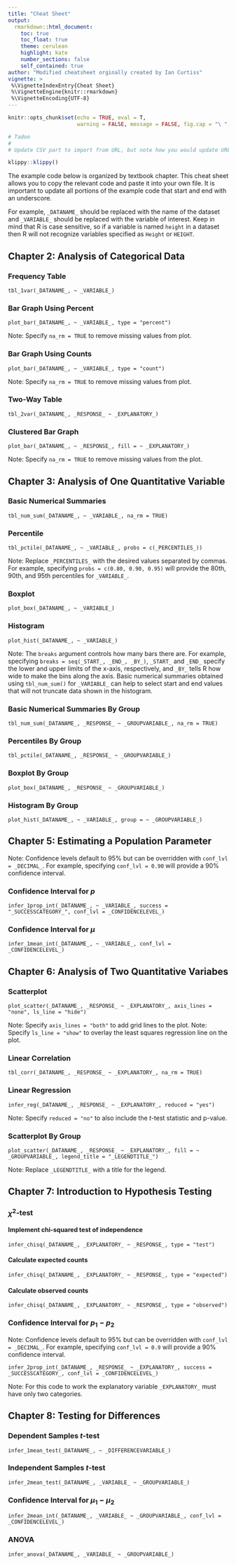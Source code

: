 ---
title: "Cheat Sheet"
output:
  rmarkdown::html_document:
    toc: true
    toc_float: true
    theme: cerulean
    highlight: kate
    number_sections: false
    self_contained: true
author: "Modified cheatsheet orginally created by Ian Curtiss"
vignette: >
 %\VignetteIndexEntry{Cheat Sheet}
 %\VignetteEngine{knitr::rmarkdown}
 %\VignetteEncoding{UTF-8}
---

```{r setup, include=FALSE}
knitr::opts_chunk$set(echo = TRUE, eval = T, 
                      warning = FALSE, message = FALSE, fig.cap = "\ ", fig.align = "center")

# Tadoo
# 
# Update CSV part to import from URL, but note how you would update URL to be file path and link to videos showing how to find a file path on iMac and Windows
```

```{r klippy, echo=FALSE, include=TRUE}
klippy::klippy()
```

The example code below is organized by textbook chapter. This cheat sheet allows you to copy the relevant code and paste it into your own file. It is important to update all portions of the example code that start and end with an underscore.

For example, `_DATANAME_` should be replaced with the name of the dataset and `_VARIABLE_` should be replaced with the variable of interest. Keep in mind that R is case sensitive, so if a variable is named `height` in a dataset then R will not recognize variables specified as `Height` or `HEIGHT`.

## Chapter 2: Analysis of Categorical Data

### Frequency Table

```{verbatim, lang = "r"}
tbl_1var(_DATANAME_, ~ _VARIABLE_)
```

### Bar Graph Using Percent

```{verbatim, lang = "r"}
plot_bar(_DATANAME_, ~ _VARIABLE_, type = "percent")
```

Note: Specify `na_rm = TRUE` to remove missing values from plot.

### Bar Graph Using Counts

```{verbatim, lang = "r"}
plot_bar(_DATANAME_, ~ _VARIABLE_, type = "count")
```

Note: Specify `na_rm = TRUE` to remove missing values from plot.

### Two-Way Table

```{verbatim, lang = "r"}
tbl_2var(_DATANAME_, _RESPONSE_ ~ _EXPLANATORY_)
```

### Clustered Bar Graph

```{verbatim, lang = "r"}
plot_bar(_DATANAME_, ~ _RESPONSE_, fill = ~ _EXPLANATORY_)
```

Note: Specify `na_rm = TRUE` to remove missing values from the plot.

## Chapter 3: Analysis of One Quantitative Variable

### Basic Numerical Summaries

```{verbatim, lang = "r"}
tbl_num_sum(_DATANAME_, ~ _VARIABLE_, na_rm = TRUE)
```

### Percentile

```{verbatim, lang = "r"}
tbl_pctile(_DATANAME_, ~ _VARIABLE_, probs = c(_PERCENTILES_))
```

Note: Replace `_PERCENTILES_` with the desired values separated by commas. For example, specifying `probs = c(0.80, 0.90, 0.95)` will provide the 80th, 90th, and 95th percentiles for `_VARIABLE_`.

### Boxplot

```{verbatim, lang = "r"}
plot_box(_DATANAME_, ~ _VARIABLE_)
```

### Histogram

```{verbatim, lang = "r"}
plot_hist(_DATANAME_, ~ _VARIABLE_)
```

Note: The `breaks` argument controls how many bars there are. For example, specifying `breaks = seq(_START_, _END_, _BY_)`, `_START_` and `_END_` specify the lower and upper limits of the x-axis, respectively, and `_BY_` tells R how wide to make the bins along the axis. Basic numerical summaries obtained using `tbl_num_sum()` for `_VARIABLE_` can help to select start and end values that will not truncate data shown in the histogram.

### Basic Numerical Summaries By Group

```{verbatim, lang = "r"}
tbl_num_sum(_DATANAME_, _RESPONSE_ ~ _GROUPVARIABLE_, na_rm = TRUE)
```

### Percentiles By Group

```{verbatim, lang = "r"}
tbl_pctile(_DATANAME_, _RESPONSE_ ~ _GROUPVARIABLE_)
```

### Boxplot By Group

```{verbatim, lang = "r"}
plot_box(_DATANAME_, _RESPONSE_ ~ _GROUPVARIABLE_)
```

### Histogram By Group

```{verbatim, lang = "r"}
plot_hist(_DATANAME_, ~ _VARIABLE_, group = ~ _GROUPVARIABLE_)
```

## Chapter 5: Estimating a Population Parameter

Note: Confidence levels default to 95% but can be overridden with `conf_lvl = _DECIMAL_`. For example, specifying `conf_lvl = 0.90` will provide a 90% confidence interval. 

### Confidence Interval for $p$

```{verbatim, lang = "r"}
infer_1prop_int(_DATANAME_, ~ _VARIABLE_, success = "_SUCCESSCATEGORY_", conf_lvl = _CONFIDENCELEVEL_)
```

### Confidence Interval for $\mu$

```{verbatim, lang = "r"}
infer_1mean_int(_DATANAME_, ~ _VARIABLE_, conf_lvl = _CONFIDENCELEVEL_)
```

## Chapter 6: Analysis of Two Quantitative Variabes

### Scatterplot

```{verbatim, lang = "r"}
plot_scatter(_DATANAME_, _RESPONSE_ ~ _EXPLANATORY_, axis_lines = "none", ls_line = "hide")
```

Note: Specify `axis_lines = "both"` to add grid lines to the plot.
Note: Specify `ls_line = "show"` to overlay the least squares regression line on the plot.

### Linear Correlation

```{verbatim, lang = "r"}
tbl_corr(_DATANAME_, _RESPONSE_ ~ _EXPLANATORY_, na_rm = TRUE)
```

### Linear Regression

```{verbatim, lang = "r"}
infer_reg(_DATANAME_, _RESPONSE_ ~ _EXPLANATORY_, reduced = "yes")
```

Note: Specify `reduced = "no"` to also include the $t$-test statistic and p-value.

### Scatterplot By Group

```{verbatim, lang = "r"}
plot_scatter(_DATANAME_, _RESPONSE_ ~ _EXPLANATORY_, fill = ~ _GROUPVARIABLE_, legend_title = "_LEGENDTITLE_")
```

Note: Replace `_LEGENDTITLE_` with a title for the legend.

## Chapter 7: Introduction to Hypothesis Testing

### $\chi ^2$-test

#### Implement chi-squared test of independence

```{verbatim, lang = "r"}
infer_chisq(_DATANAME_, _EXPLANATORY_ ~ _RESPONSE_, type = "test")
```

#### Calculate expected counts

```{verbatim, lang = "r"}
infer_chisq(_DATANAME_, _EXPLANATORY_ ~ _RESPONSE_, type = "expected")
```

#### Calculate observed counts

```{verbatim, lang = "r"}
infer_chisq(_DATANAME_, _EXPLANATORY_ ~ _RESPONSE_, type = "observed")
```

### Confidence Interval for $p_1 - p_2$

Note: Confidence levels default to 95% but can be overridden with `conf_lvl = _DECIMAL_`. For example, specifying `conf_lvl = 0.9` will provide a 90% confidence interval. 

```{verbatim, lang = "r"}
infer_2prop_int(_DATANAME_, _RESPONSE_ ~ _EXPLANATORY_, success = _SUCCESSCATEGORY_, conf_lvl = _CONFIDENCELEVEL_)
```

Note: For this code to work the explanatory variable `_EXPLANATORY_` must have only two categories.

## Chapter 8: Testing for Differences

### Dependent Samples $t$-test

```{verbatim, lang = "r"}
infer_1mean_test(_DATANAME_, ~ _DIFFERENCEVARIABLE_)
```

### Independent Samples $t$-test

```{verbatim, lang = "r"}
infer_2mean_test(_DATANAME_, _VARIABLE_ ~ _GROUPVARIABLE_)
```

### Confidence Interval for $\mu_1 - \mu_2$

```{verbatim, lang = "r"}
infer_2mean_int(_DATANAME_, _VARIABLE_ ~ _GROUPVARIABLE_, conf_lvl = _CONFIDENCELEVEL_)
```

### ANOVA

```{verbatim, lang = "r"}
infer_anova(_DATANAME_, _VARIABLE_ ~ _GROUPVARIABLE_)
```
